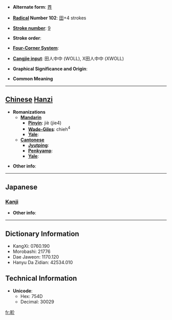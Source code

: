 * '''Alternate form''': [[界]]

* '''[[Wiktionary:Chinese radical index| Radical]] Number 102''': [[Wiktionary:Chinese radical index 田|田]]+4 strokes

* '''[[Wiktionary:Chinese total strokes index|Stroke number]]''': [[Wiktionary:Chinese total strokes index 9|9]]

* '''Stroke order''': 

* '''[[Wiktionary:Chinese four corner index|Four-Corner System]]''': 

* '''[[Wiktionary:Chinese Cangjie index|Cangjie input]]''': 田人中中 (WOLL), X田人中中 (XWOLL)

* '''Graphical Significance and Origin''': 

* '''Common Meaning'''

----

== [[Chinese]] [[Hanzi]] ==

* '''Romanizations'''
** '''[[Mandarin]]'''
*** '''[[Pinyin]]''': jiè (jie4)
*** '''[[Wade-Giles]]''': chieh<sup>4</sup>
*** '''[[Yale]]''': 
** '''[[Cantonese]]'''
*** '''[[Jyutping]]''':
*** '''[[Penkyamp]]''': 
*** '''[[Yale]]''': 

* '''Other info''': 

----

==Japanese==
===[[Kanji]]===
{{kanji|on readings=[[かい]] (kai)|kun readings=[[さかい]] (sakai)}}

* '''Other info''':  

----

== Dictionary Information ==

* KangXi: 0760.190
* Morobashi: 21776
* Dae Jaweon: 1170.120
* Hanyu Da Zidian: 42534.010

== Technical Information ==

* '''Unicode''':
** Hex: 754D
** Decimal: 30029

[[fr:畍]]